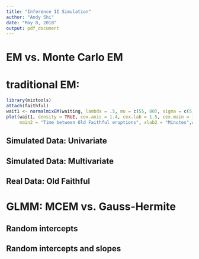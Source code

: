 ```yaml
---
title: "Inference II Simulation"
author: "Andy Shi"
date: "May 8, 2018"
output: pdf_document
---
```


# EM vs. Monte Carlo EM
# traditional EM:
```r
library(mixtools)
attach(faithful)
wait1 <- normalmixEM(waiting, lambda = .5, mu = c(55, 80), sigma = c(5,5))
plot(wait1, density = TRUE, cex.axis = 1.4, cex.lab = 1.5, cex.main = 1.5,
     main2 = "Time between Old Faithful eruptions", xlab2 = "Minutes",whichplots = 2)
```


## Simulated Data: Univariate

## Simulated Data: Multivariate 

## Real Data: Old Faithful

# GLMM: MCEM vs. Gauss-Hermite

## Random intercepts

## Random intercepts and slopes
